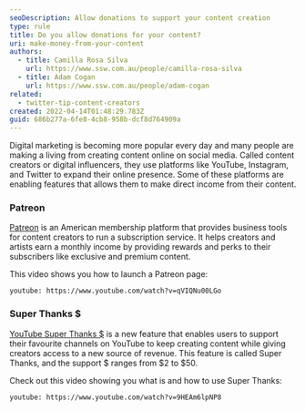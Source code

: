 ```yaml
---
seoDescription: Allow donations to support your content creation
type: rule
title: Do you allow donations for your content?
uri: make-money-from-your-content
authors:
  - title: Camilla Rosa Silva
    url: https://www.ssw.com.au/people/camilla-rosa-silva
  - title: Adam Cogan
    url: https://www.ssw.com.au/people/adam-cogan
related:
  - twitter-tip-content-creators
created: 2022-04-14T01:48:29.783Z
guid: 686b277a-6fe8-4cb8-958b-dcf8d764909a
---
```


Digital marketing is becoming more popular every day and many people are making a living from creating content online on social media. Called content creators or digital influencers, they use platforms like YouTube, Instagram, and Twitter to expand their online presence. Some of these platforms are enabling features that allows them to make direct income from their content.
### Patreon

[Patreon](https://www.patreon.com/) is an American membership platform that provides business tools for content creators to run a subscription service. It helps creators and artists earn a monthly income by providing rewards and perks to their subscribers like exclusive and premium content.

This video shows you how to launch a Patreon page:

`youtube: https://www.youtube.com/watch?v=qVIQNu00LGo`

### Super Thanks $

[YouTube Super Thanks $](https://support.google.com/youtube/answer/10878910?hl=en) is a new feature that enables users to support their favourite channels on YouTube to keep creating content while giving creators access to a new source of revenue. This feature is called Super Thanks, and the support $ ranges from $2 to $50.

Check out this video showing you what is and how to use Super Thanks:

`youtube: https://www.youtube.com/watch?v=9HEAm6lpNP8`